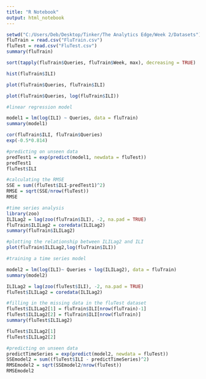 ```yaml
---
title: "R Notebook"
output: html_notebook
---
```

```r
setwd("C:/Users/Deb/Desktop/Tinker/The Analytics Edge/Week 2/Datasets")
fluTrain = read.csv("FluTrain.csv")
fluTest = read.csv("FluTest.csv")
summary(fluTrain)
```

```r
sort(tapply(fluTrain$Queries, fluTrain$Week, max), decreasing = TRUE)
```

```r
hist(fluTrain$ILI)
```

```r
plot(fluTrain$Queries, fluTrain$ILI)
```

```r
plot(fluTrain$Queries, log(fluTrain$ILI))
```
```r
#linear regression model

model1 = lm(log(ILI) ~ Queries, data = fluTrain)
summary(model1)
```

```r
cor(fluTrain$ILI, fluTrain$Queries)
exp(-0.5*0.814)
```

```r
#predicting on unseen data
predTest1 = exp(predict(model1, newdata = fluTest))
predTest1
fluTest$ILI
```

```r
#calculating the RMSE
SSE = sum((fluTest$ILI-predTest1)^2)
RMSE = sqrt(SSE/nrow(fluTest))
RMSE
```

```r
#time series analysis
library(zoo)
ILILag2 = lag(zoo(fluTrain$ILI), -2, na.pad = TRUE)
fluTrain$ILILag2 = coredata(ILILag2)
summary(fluTrain$ILILag2)
```

```r
#plotting the relationship between ILILag2 and ILI
plot(fluTrain$ILILag2,log(fluTrain$ILI))
```

```r
#training a time series model

model2 = lm(log(ILI)~ Queries + log(ILILag2), data = fluTrain)
summary(model2)
```

```r
ILILag2 = lag(zoo(fluTest$ILI), -2, na.pad = TRUE)
fluTest$ILILag2 = coredata(ILILag2)

#filling in the missing data in the fluTest dataset
fluTest$ILILag2[1] = fluTrain$ILI[nrow(fluTrain)-1]
fluTest$ILILag2[2] = fluTrain$ILI[nrow(fluTrain)]
summary(fluTest$ILILag2)

fluTest$ILILag2[1]
fluTest$ILILag2[2]
```
```r
#predicting on unseen data
predictTimeSeries = exp(predict(model2, newdata = fluTest))
SSEmodel2 = sum((fluTest$ILI - predictTimeSeries)^2)
RMSEmodel2 = sqrt(SSEmodel2/nrow(fluTest))
RMSEmodel2
```

